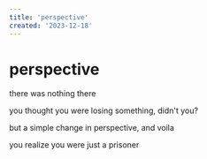 ```yaml
---
title: 'perspective'
created: '2023-12-18'
---
```


# perspective

there was nothing there

you thought you were losing something, didn't you?

but a simple change in perspective, and voila

you realize you were just a prisoner
